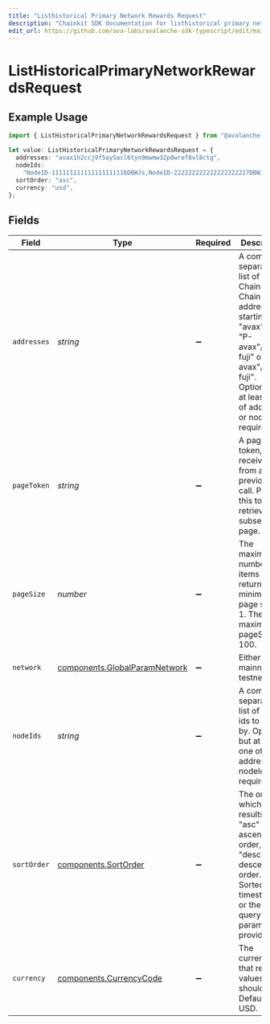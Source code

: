 ```yaml
---
title: "Listhistorical Primary Network Rewards Request"
description: "Chainkit SDK documentation for listhistorical primary network rewards request"
edit_url: https://github.com/ava-labs/avalanche-sdk-typescript/edit/main/chainkit/docs/models/operations/listhistoricalprimarynetworkrewardsrequest.md
---
```


# ListHistoricalPrimaryNetworkRewardsRequest

## Example Usage

```typescript
import { ListHistoricalPrimaryNetworkRewardsRequest } from "@avalanche-sdk/chainkit/models/operations";

let value: ListHistoricalPrimaryNetworkRewardsRequest = {
  addresses: "avax1h2ccj9f5ay5acl6tyn9mwmw32p8wref8vl8ctg",
  nodeIds:
    "NodeID-111111111111111111116DBWJs,NodeID-222222222222222222227DBWJs",
  sortOrder: "asc",
  currency: "usd",
};
```

## Fields

| Field                                                                                                                                                                                               | Type                                                                                                                                                                                                | Required                                                                                                                                                                                            | Description                                                                                                                                                                                         | Example                                                                                                                                                                                             |
| --------------------------------------------------------------------------------------------------------------------------------------------------------------------------------------------------- | --------------------------------------------------------------------------------------------------------------------------------------------------------------------------------------------------- | --------------------------------------------------------------------------------------------------------------------------------------------------------------------------------------------------- | --------------------------------------------------------------------------------------------------------------------------------------------------------------------------------------------------- | --------------------------------------------------------------------------------------------------------------------------------------------------------------------------------------------------- |
| `addresses`                                                                                                                                                                                         | *string*                                                                                                                                                                                            | :heavy_minus_sign:                                                                                                                                                                                  | A comma separated list of X-Chain or P-Chain wallet addresses, starting with "avax"/"fuji", "P-avax"/"P-fuji" or "X-avax"/"X-fuji". Optional, but at least one of addresses or nodeIds is required. | avax1h2ccj9f5ay5acl6tyn9mwmw32p8wref8vl8ctg                                                                                                                                                         |
| `pageToken`                                                                                                                                                                                         | *string*                                                                                                                                                                                            | :heavy_minus_sign:                                                                                                                                                                                  | A page token, received from a previous list call. Provide this to retrieve the subsequent page.                                                                                                     |                                                                                                                                                                                                     |
| `pageSize`                                                                                                                                                                                          | *number*                                                                                                                                                                                            | :heavy_minus_sign:                                                                                                                                                                                  | The maximum number of items to return. The minimum page size is 1. The maximum pageSize is 100.                                                                                                     | 10                                                                                                                                                                                                  |
| `network`                                                                                                                                                                                           | [components.GlobalParamNetwork](https://github.com/ava-labs/avalanche-sdk-typescript/blob/main/chainkit/models/components/globalparamnetwork.md)                                                                                                                      | :heavy_minus_sign:                                                                                                                                                                                  | Either mainnet or testnet/fuji.                                                                                                                                                                     | mainnet                                                                                                                                                                                             |
| `nodeIds`                                                                                                                                                                                           | *string*                                                                                                                                                                                            | :heavy_minus_sign:                                                                                                                                                                                  | A comma separated list of node ids to filter by. Optional, but at least one of addresses or nodeIds is required.                                                                                    | NodeID-111111111111111111116DBWJs,NodeID-222222222222222222227DBWJs                                                                                                                                 |
| `sortOrder`                                                                                                                                                                                         | [components.SortOrder](https://github.com/ava-labs/avalanche-sdk-typescript/blob/main/chainkit/models/components/sortorder.md)                                                                                                                                        | :heavy_minus_sign:                                                                                                                                                                                  | The order by which to sort results. Use "asc" for ascending order, "desc" for descending order. Sorted by timestamp or the `sortBy` query parameter, if provided.                                   | asc                                                                                                                                                                                                 |
| `currency`                                                                                                                                                                                          | [components.CurrencyCode](https://github.com/ava-labs/avalanche-sdk-typescript/blob/main/chainkit/models/components/currencycode.md)                                                                                                                                  | :heavy_minus_sign:                                                                                                                                                                                  | The currency that return values should use. Defaults to USD.                                                                                                                                        | usd                                                                                                                                                                                                 |